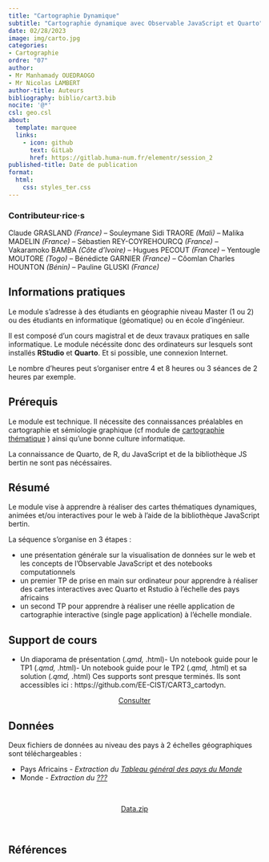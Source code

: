 ```yaml
---
title: "Cartographie Dynamique"
subtitle: "Cartographie dynamique avec Observable JavaScript et Quarto"
date: 02/28/2023
image: img/carto.jpg
categories: 
- Cartographie
ordre: "07" 
author: 
- Mr Manhamady OUEDRAOGO
- Mr Nicolas LAMBERT
author-title: Auteurs
bibliography: biblio/cart3.bib
nocite: '@*'
csl: geo.csl
about:
  template: marquee
  links:
    - icon: github
      text: GitLab
      href: https://gitlab.huma-num.fr/elementr/session_2
published-title: Date de publication 
format:
  html: 
    css: styles_ter.css
---
```


::: {#contrib}
### Contributeur·rice·s

Claude GRASLAND *(France)* – Souleymane Sidi TRAORE *(Mali)* – Malika MADELIN *(France)* – Sébastien REY-COYREHOURCQ *(France)* – Vakaramoko BAMBA *(Côte d'Ivoire)* – Hugues PECOUT *(France)* – Yentougle MOUTORE *(Togo)* – Bénédicte GARNIER *(France)* – Côomlan Charles HOUNTON *(Bénin)* – Pauline GLUSKI *(France)*
:::

::: {#block}
## <i class="bi bi-info-circle"></i> Informations pratiques

Le module s'adresse à des étudiants en géographie niveau Master (1 ou 2) ou des étudiants en informatique (géomatique) ou en école d'ingénieur.

Il est composé  d'un cours magistral et de deux travaux pratiques en salle informatique. Le module nécéssite donc des ordinateurs sur lesquels sont installés **RStudio** et **Quarto**. Et si possible, une connexion Internet. 

Le nombre d'heures peut s'organiser entre 4 et 8 heures ou 3 séances de 2 heures par exemple.

:::

<div>

## <i class="bi bi-ui-checks-grid"></i> Prérequis

Le module est technique. Il nécessite des connaissances préalables en cartographie et sémiologie graphique (cf module de [cartographie thématique](G_cartographie.qmd) ) ainsi qu'une bonne culture informatique. 

La connaissance de Quarto, de R, du JavaScript et de la bibliothèque JS bertin ne sont pas nécéssaires.

</div>

<div>

## <i class="bi bi-bookmark"></i> Résumé

Le module vise à apprendre à réaliser des cartes thématiques dynamiques, animées et/ou interactives pour le web à l'aide de la bibliothèque JavaScript bertin. 

La séquence s’organise en 3 étapes : 

-   une présentation générale sur la visualisation de données sur le web et les concepts de l’Observable JavaScript et des notebooks computationnels
-   un premier TP de prise en main sur ordinateur pour apprendre à réaliser des cartes interactives avec Quarto et Rstudio à l’échelle des pays africains
-   un second TP pour apprendre à réaliser une réelle application de cartographie interactive (single page application) à l’échelle mondiale. 

</div>

<div>

## <i class="bi bi-person-video3"></i> Support de cours

- Un diaporama de présentation  (*.qmd, *.html)- Un notebook guide pour le TP1  (*.qmd, *.html)- Un notebook guide pour le TP2 (*.qmd, *.html) et sa solution (*.qmd, *.html) Ces supports sont presque terminés. Ils sont accessibles ici : https://github.com/EE-CIST/CART3_cartodyn.

</div>

<center><a href="   https://bit.ly/3JvoE96" class="btn btn-warning" role="button" aria-disabled="true"><i class="bi bi-eye"></i> Consulter</a></center>

<!-- <div> -->

<!-- ## <i class="bi bi-person-video3"></i> Support de TD -->

<!-- Quam ob rem cave Catoni anteponas ne istum quidem ipsum, quem Apollo, ut ais, sapientissimum iudicavit; huius enim facta, illius dicta laudantur. De me autem, ut iam cum utroque vestrum loquar, sic habetote. -->

<!-- <center><a href="" class="btn btn-warning" role="button" aria-disabled="true"><i class="bi bi-eye"></i> Consulter</a></center> -->

<!-- </div> -->

<div>

## <i class="bi bi-clipboard-data"></i> Données

Deux fichiers de données au niveau des pays à 2 échelles géographiques sont téléchargeables :

-   Pays Africains - *Extraction du [Tableau général des pays du Monde](../donnees/gen_monde.qmd)*
-   Monde - *Extraction du [???](../donnees/gen_monde.qmd)*

\

<center><a href="" class="btn btn-info" role="button" aria-disabled="true"><i class="bi bi-cloud-arrow-down"></i> Data.zip</a></center>

\

</div>

## <i class="bi bi-file-earmark-text"></i> Références

::: {#refs}
:::
